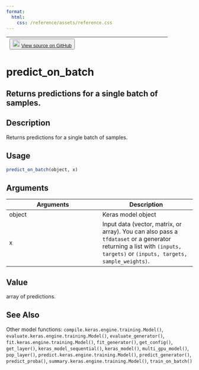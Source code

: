 ```yaml
---
format:
  html:
    css: /reference/assets/reference.css
---
```


| <button class="button"> ![](/reference/assets/GitHub-Mark-32px.png){width="20"} [View source on GitHub](https://github.com/rstudio/keras//blob/main/R/model.R#L1025) </button> |
|:------------------------------:|:--------------------------------------:|

# predict_on_batch

## Returns predictions for a single batch of samples.

## Description
Returns predictions for a single batch of samples. 


## Usage
```r
predict_on_batch(object, x) 
```

## Arguments
|Arguments|Description|
|---|---|
| object | Keras model object |
| x | Input data (vector, matrix, or array). You can also pass a `tfdataset` or a generator returning a list with `(inputs, targets)` or `(inputs, targets, sample_weights)`. |



## Value
array of predictions. 



## See Also
Other model functions:  `compile.keras.engine.training.Model()`, `evaluate.keras.engine.training.Model()`, `evaluate_generator()`, `fit.keras.engine.training.Model()`, `fit_generator()`, `get_config()`, `get_layer()`, `keras_model_sequential()`, `keras_model()`, `multi_gpu_model()`, `pop_layer()`, `predict.keras.engine.training.Model()`, `predict_generator()`, `predict_proba()`, `summary.keras.engine.training.Model()`, `train_on_batch()`

